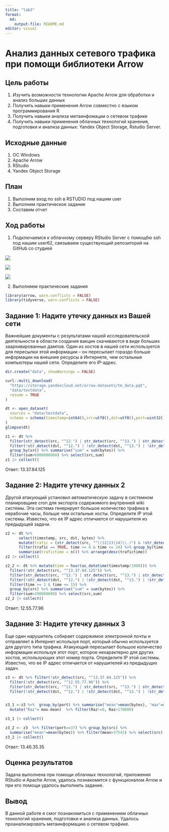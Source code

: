 ```yaml
---
title: "lab3"
format:   
  md:
    output-file: README.md
editor: visual
---
```


# Анализ данных сетевого трафика при помощи библиотеки Arrow

## Цель работы

1.  Изучить возможности технологии Apache Arrow для обработки и анализ больших данных
2.  Получить навыки применения Arrow совместно с языком программирования R
3.  Получить навыки анализа метаинфомации о сетевом трафике
4.  Получить навыки применения облачных технологий хранения, подготовки и анализа данных: Yandex Object Storage, Rstudio Server.

## Исходные данные

1.  ОС Windows
2.  Apache Arrow
3.  RStudio
4.  Yandex Object Storage

## План

1.  Выполним вход по ssh в RSTUDIO под нашим user
2.  Выполним практическое задание
3.  Составим отчет

## Ход работы

1.  Подключаемся к облачному серверу RStudio Server с помощбю ssh под нашим user62, связываем существующий репозиторий на GitHub со студией

![](image/image1.jpg)

![](image/image2.jpg)

![](image/image3.jpg)

2.  Выполняем практические задания

```r
library(arrow, warn.conflicts = FALSE)
library(tidyverse, warn.conflicts = FALSE)
```

## Задание 1: Надите утечку данных из Вашей сети

Важнейшие документы с результатами нашей исследовательской деятельности в области создания вакцин скачиваются в виде больших заархивированных дампов. Один из хостов в нашей сети используется для пересылки этой информации – он пересылает гораздо больше информации на внешние ресурсы в Интернете, чем остальные компьютеры нашей сети. Определите его IP-адрес.

```r
dir.create("data", showWarnings = FALSE)

curl::multi_download(
  "https://storage.yandexcloud.net/arrow-datasets/tm_data.pqt",
  "data/testdata",
  resume = TRUE
)
```

```r
dt <- open_dataset(
  sources = "data/testdata",
  schema = schema(timestamp=int64(),src=utf8(),dst=utf8(),port=uint32(),bytes=uint32())
)
glimpse(dt) 
```

```r
z1 <- dt %>%
  filter(str_detect(src, "^12.") | str_detect(src, "^13.") | str_detect(src, "^14."))  %>%
  filter(!str_detect(dst, "^12.") | !str_detect(dst, "^13.") | !str_detect(dst, "^14."))  %>%
  group_by(src) %>% summarise("sum" = sum(bytes)) %>%  
  filter(sum>6000000000) %>% select(src,sum) 
z1 |> collect()
```

Ответ: 13.37.84.125

## Задание 2: Надите утечку данных 2

Другой атакующий установил автоматическую задачу в системном планировщике cron для экспорта содержимого внутренней wiki системы. Эта система генерирует большое количество трафика в нерабочие часы, больше чем остальные хосты. Определите IP этой системы. Известно, что ее IP адрес отличается от нарушителя из предыдущей задачи.

```r
z2 <- dt %>%
      select(timestamp, src, dst, bytes) %>%
      mutate(trafic = (str_detect(src, "^((12|13|14)\\.)") & !str_detect(dst, "^((12|13|14)\\.)")),time = hour(as_datetime(timestamp/1000))) %>%
      filter(trafic == TRUE, time >= 0 & time <= 24) %>% group_by(time) %>%
      summarise(trafictime = n()) %>% arrange(desc(trafictime))
z2 |> collect()
```

```r
z2_2 <- dt %>% mutate(time = hour(as_datetime(timestamp/1000))) %>% 
  filter(!str_detect(src, "^13.37.84.125")) %>% 
  filter(str_detect(src, "^12.") | str_detect(src, "^13.") | str_detect(src, "^14."))  %>%
  filter(!str_detect(dst, "^12.") | !str_detect(dst, "^13.") | !str_detect(dst, "^14."))  %>%
  filter(time >= 1 & time <= 15) %>% 
  group_by(src) %>% summarise("sum" = sum(bytes)) %>%
  filter(sum>290000000) %>% select(src,sum) 
z2_2 |> collect()
```

Ответ: 12.55.77.96

## Задание 3: Надите утечку данных 3

Еще один нарушитель собирает содержимое электронной почты и отправляет в Интернет используя порт, который обычно используется для другого типа трафика. Атакующий пересылает большое количество информации используя этот порт, которое нехарактерно для других хостов, использующих этот номер порта. Определите IP этой системы. Известно, что ее IP адрес отличается от нарушителей из предыдущих задач.

```r
z3 <- dt %>% filter(!str_detect(src, "^13.37.84.125")) %>% 
  filter(!str_detect(src, "^12.55.77.96")) %>% 
  filter(str_detect(src, "^12.") | str_detect(src, "^13.") | str_detect(src, "^14."))  %>%
  filter(!str_detect(dst, "^12.") | !str_detect(dst, "^13.") | !str_detect(dst, "^14."))  %>% select(src, bytes, port) 


z3_1 <-z3 %>%  group_by(port) %>% summarise("mean"=mean(bytes), "max"=max(bytes), "sum" = sum(bytes)) %>% 
  mutate("Raz"= max-mean)  %>% filter(Raz!=0, Raz>170000)

z3_1 |> collect()
```

```r
z3_2 <- z3  %>% filter(port==37) %>% group_by(src) %>% 
  summarise("mean"=mean(bytes)) %>% filter(mean>37543) %>% select(src)
z3_2 |> collect()
```

Ответ: 13.46.35.35

## Оценка результатов

Задача выполнена при помощи облачных технологий, приложения RStudio и Apache Arrow, удалось познакомится с функционалом Arrow и при его помощи удалось выполнить задание.

## Вывод

В данной работе я смог познакомиться с применением облачных технологий хранения, подготовки и анализа данных. Удалось проанализировать метаинформацию о сетевом трафике.

